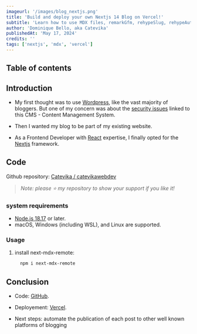 ---
imageurl: '/images/blog_nextjs.png'
title: 'Build and deploy your own Nextjs 14 Blog on Vercel!'
subtitle: 'Learn how to use MDX files, remarkGfm, rehypeSlug, rehypeAutolinkHeadings and rehypeHighlight plugins'
author: 'Dominique Bello, aka Catevika'
publishedAt: 'May 17, 2024'
credits: ''
tags: ['nextjs', 'mdx', 'vercel']
---

## Table of contents

## Introduction

- My first thought was to use [Wordpress](https://wordpress.com/), like the vast majority of bloggers. But one of my concern was about the [security issues](https://www.hostinger.com/tutorials/wordpress-security-issues) linked to this CMS - Content Management System.

- Then I wanted my blog to be part of my existing website.

- As a Frontend Developer with [React](https://react.dev/) expertise, I finally opted for the [Nextjs](https://nextjs.org/) framework.

## Code

Github repository: [Catevika / catevikawebdev](https://github.com/Catevika/catevikawebdev)

> _Note: please ⭐️ my repository to show your support if you like it!_

### system requirements

- [Node.js 18.17](https://nodejs.org/en) or later.
- macOS, Windows (including WSL), and Linux are supported.

### Usage

1.  install next-mdx-remote:

    ```bash
      npm i next-mdx-remote
    ```

## Conclusion

- Code: [GitHub](https://github.com/Catevika/catevikawebdev).

- Deployement: [Vercel](https://vercel.com/docs).

- Next steps: automate the publication of each post to other well known platforms of blogging

